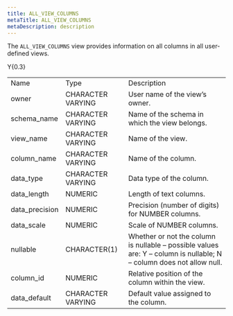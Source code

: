 ```yaml
---
title: ALL_VIEW_COLUMNS
metaTitle: ALL_VIEW_COLUMNS
metaDescription: description
---
```


The `ALL_VIEW_COLUMNS` view provides information on all columns in all
user-defined views.

<div class="tabularcolumns">

Y{0.3}

</div>

|                 |                   |                                                                                                                      |
| --------------- | ----------------- | -------------------------------------------------------------------------------------------------------------------- |
| Name            | Type              | Description                                                                                                          |
| owner           | CHARACTER VARYING | User name of the view’s owner.                                                                                       |
| schema\_name    | CHARACTER VARYING | Name of the schema in which the view belongs.                                                                        |
| view\_name      | CHARACTER VARYING | Name of the view.                                                                                                    |
| column\_name    | CHARACTER VARYING | Name of the column.                                                                                                  |
| data\_type      | CHARACTER VARYING | Data type of the column.                                                                                             |
| data\_length    | NUMERIC           | Length of text columns.                                                                                              |
| data\_precision | NUMERIC           | Precision (number of digits) for NUMBER columns.                                                                     |
| data\_scale     | NUMERIC           | Scale of NUMBER columns.                                                                                             |
| nullable        | CHARACTER(1)      | Whether or not the column is nullable – possible values are: Y – column is nullable; N – column does not allow null. |
| column\_id      | NUMERIC           | Relative position of the column within the view.                                                                     |
| data\_default   | CHARACTER VARYING | Default value assigned to the column.                                                                                |
